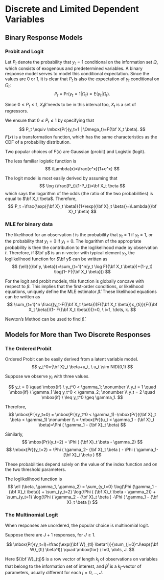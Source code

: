 # Discrete and Limited Dependent Variables

## Binary Response Models

### Probit and Logit

Let $P_t$ denote the probability that $y_t=1$ conditional on the
information set $\Omega$, which consists of exogenous and
predetermined variables.  A binary response model serves to model this
conditional expectation.  Since the values are 0 or 1, it is clear
that $P_t$ is also the expectation of $y_t$ conditional on $\Omega_t$:
$$
P_t \equiv \mbox{Pr}(y_t=1 | \Omega_t)=\mbox{E}(y_t | \Omega_t).
$$

Since $0 \le P_t \le 1$, $X_t \hat \beta$ needs to be in this interval
too, $X_t$ is a set of regressors.

We ensure that $0 \le P_t \le 1$ by specifying that
$$
P_t \equiv \mbox{Pr}(y_t=1 | \Omega_t)=F(\bf X_t \beta).
$$
$F(x)$ is a transformation function, which has the same
characteristics as the CDF of a probability distribution.

Two popular choices of $F(x)$ are Gaussian (probit) and Logistic
(logit).

The less familiar logistic function is
$$
\Lambda(x)=\frac{e^x}{1+e^x}
$$

The logit model is most easily derived by assuming that
$$
\log (\frac{P_t}{1-P_t})=\bf X_t \beta
$$
which says the logarithm of the odds (the ratio of the two
probabilities) is equal to $\bf X_t \beta$.  Therefore,
$$
P_t =\frac{\exp({\bf X}_t \beta)}{1+\exp({\bf X}_t
\beta)}=\Lambda({\bf X}_t \beta)
$$

### MLE for binary data
The likelihood for an observation $t$ is the probability that $y_t=1$
if $y_t=1$, or the probability that $y_t=0$ if $y_t=0$.  The logarithm
of the appropriate probability is then the contribution to the
loglikelihood made by observation $t$.  Therefore, if $\bf y$ is an
n-vector with typical element $y_t$, the loglikelihood function for
$\bf y$ can be written as
$$
{\ell}({\bf y, \beta})=\sum_{t=1}^n(y_t \log F({\bf X_t
\beta})+(1-y_t) \log(1- F({\bf X_t \beta}))
$$

For the logit and probit models, this function is globally concave
with respect to $\beta$.  This implies that the first-order
conditions, or likelihood equations, uniquely define the MLE estimator
$\hat \beta$.  These likelihood equations can be written as
$$
\sum_{t=1}^n \frac{(y_t-F({\bf X_t \beta}))F({\bf X_t
\beta})x_{ti}}{F({\bf X_t \beta})(1- F({\bf X_t \beta}))}=0, \
i=1, \dots, k.
$$

Newton's Method can be used to find $\hat \beta$.

## Models for More than Two Discrete Responses

### The Ordered Probit

Ordered Probit can be easily derived from a latent variable model.
$$
y_t^0={\bf X}_t \beta+u_t, \ u_t \sim NID(0,1)
$$

Suppose we observe $y_t$ with three values.

$$
y_t = 0 \quad \mbox{if} \ y_t^0 < \gamma_1; \nonumber \\
y_t = 1 \quad \mbox{if} \ \gamma_1 \leq y_t^0 < \gamma_2; \nonumber \\
y_t = 2 \quad \mbox{if} \ \leq y_t^0 \geq \gamma_1.
$$

Therefore,
$$
\mbox{Pr}(y_t=0) = \mbox{Pr}(y_t^0 < \gamma_1)=\mbox{Pr}({\bf
X}_t \beta < \gamma_1) \nonumber \\
= \mbox{Pr}(u_t < \gamma_1 - {\bf X}_t \beta)=\Phi ( \gamma_1
- {\bf X}_t \beta)
$$

Similarly,
$$
\mbox{Pr}(y_t=2) = \Phi (  {\bf X}_t \beta - \gamma_2)
$$
$$
\mbox{Pr}(y_t=2) = \Phi ( \gamma_2- {\bf X}_t \beta ) - \Phi (
\gamma_1- {\bf X}_t \beta )
$$

These probabilities depend solely on the value of the index function
and on the two threshold parameters.

The loglikelihood function is
$$
\ell (\beta, \gamma_1, \gamma_2) = \sum_{y_t=0} \log(\Phi
(\gamma_1 - {\bf X}_t \beta)) + \sum_{y_t=2} \log(\Phi ( {\bf X}_t
\beta - \gamma_2)) +  \sum_{y_t=1} \log(\Phi ( \gamma_2  - {\bf
X}_t \beta ) -\Phi ( \gamma_1  - {\bf X}_t \beta ))
$$

### The Multinomial Logit

When responses are unordered, the popular choice is multinomial logit.

Suppose there are $J+1$ responses, for $J \geq 1$.

$$
\mbox{Pr}(y_t=l)=\frac{\exp({\bf W}_{tl}
\beta^l)}{\sum_{j=0}^J\exp({\bf W}_{tl} \beta^l)} \quad \mbox{for}
\ l=0, \dots, J.
$$

Here ${\bf W}_{tj}$ is a row vector of length $k_j$ of observations on
variables that belong to the information set of interest, and
$\beta^j$ is a $k_j$-vector of parameters, usually different for each
$j=0, \dots, J.$
